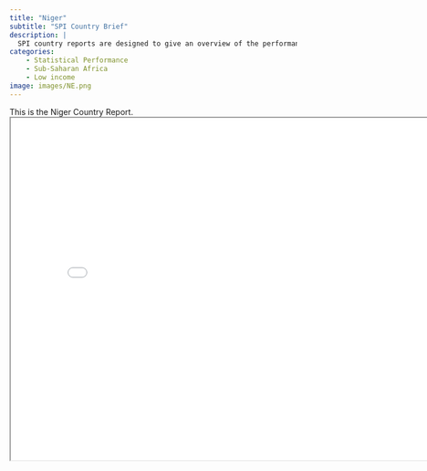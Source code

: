 ```yaml
---
title: "Niger"
subtitle: "SPI Country Brief"
description: |
  SPI country reports are designed to give an overview of the performance of Niger.
categories:
    - Statistical Performance
    - Sub-Saharan Africa
    - Low income
image: images/NE.png
---
```


This is the Niger Country Report.
<iframe src="charts/Niger_chart.html" width="800" height="600"></iframe>

